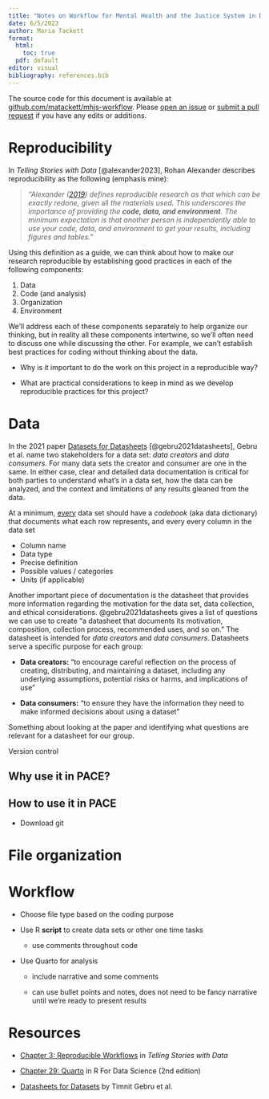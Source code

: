 ```yaml
---
title: "Notes on Workflow for Mental Health and the Justice System in Durham County"
date: 6/5/2023
author: Maria Tackett
format: 
  html: 
    toc: true
  pdf: default
editor: visual
bibliography: references.bib
---
```


::: callout-note
The source code for this document is available at [github.com/matackett/mhjs-workflow](https://github.com/matackett/mhjs-workflow). Please [open an issue](https://github.com/matackett/mhjs-workflow/issues) or [submit a pull request](https://github.com/matackett/mhjs-workflow/pulls) if you have any edits or additions.
:::

# Reproducibility  

In *Telling Stories with Data* [@alexander2023], Rohan Alexander describes reproducibility as the following (emphasis mine):

> *"Alexander ([2019](https://tellingstorieswithdata.com/99-references.html#ref-Alexander2019)) defines reproducible research as that which can be exactly redone, given* all *the materials used. This underscores the importance of providing the **code, data, and environment**. The minimum expectation is that another person is independently able to use your code, data, and environment to get your results, including figures and tables."*

Using this definition as a guide, we can think about how to make our research reproducible by establishing good practices in each of the following components:

1.  Data
2.  Code (and analysis)
3.  Organization
4.  Environment

We'll address each of these components separately to help organize our thinking, but in reality all these components intertwine, so we'll often need to discuss one while discussing the other. For example, we can't establish best practices for coding without thinking about the data.

::: {.callout-important appearance="simple" icon="false"}
-   Why is it important to do the work on this project in a reproducible way?

-   What are practical considerations to keep in mind as we develop reproducible practices for this project?
:::

# Data

In the 2021 paper [Datasets for Datasheets](https://arxiv.org/pdf/1803.09010) [@gebru2021datasheets], Gebru et al. name two stakeholders for a data set: *data creators* and *data consumers*. For many data sets the creator and consumer are one in the same. In either case, clear and detailed data documentation is critical for both parties to understand what's in a data set, how the data can be analyzed, and the context and limitations of any results gleaned from the data.

At a minimum, [every]{.underline} data set should have a *codebook* (aka data dictionary) that documents what each row represents, and every every column in the data set

-   Column name
-   Data type
-   Precise definition
-   Possible values / categories
-   Units (if applicable)

Another important piece of documentation is the datasheet that provides more information regarding the motivation for the data set, data collection, and ethical considerations. @gebru2021datasheets gives a list of questions we can use to create "a datasheet that documents its motivation, composition, collection process, recommended uses, and so on." The datasheet is intended for *data creators* and *data consumers*. Datasheets serve a specific purpose for each group:

-   **Data creators:** "to encourage careful reflection on the process of creating, distributing, and maintaining a dataset, including any underlying assumptions, potential risks or harms, and implications of use"

-   **Data consumers:** "to ensure they have the information they need to make informed decisions about using a dataset"

::: {.callout-important appearance="simple"}
Something about looking at the paper and identifying what questions are relevant for a datasheet for our group.
:::

Version control

## Why use it in PACE?

## How to use it in PACE

-   Download git

# File organization 

# Workflow

-   Choose file type based on the coding purpose

-   Use R **script** to create data sets or other one time tasks

    -   use comments throughout code

-   Use Quarto for analysis

    -    include narrative and some comments

    -   can use bullet points and notes, does not need to be fancy narrative until we're ready to present results

# Resources

-   [Chapter 3: Reproducible Workflows](https://tellingstorieswithdata.com/03-workflow.html) in *Telling Stories with Data*

-   [Chapter 29: Quarto](https://r4ds.hadley.nz/quarto.html) in R For Data Science (2nd edition)

-   [Datasheets for Datasets](https://arxiv.org/abs/1803.09010) by Timnit Gebru et al.

# 
